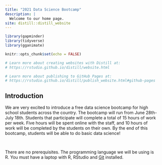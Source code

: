 ```yaml
---
title: "2021 Data Science Bootcamp"
description: |
  Welcome to our home page.
site: distill::distill_website
---
```


```r
library(gapminder)
library(tidyverse)
library(gganimate)

knitr::opts_chunk$set(echo = FALSE)

# Learn more about creating websites with Distill at:
# https://rstudio.github.io/distill/website.html

# Learn more about publishing to GitHub Pages at:
# https://rstudio.github.io/distill/publish_website.html#github-pages

```


## Introduction

We are very excited to introduce a free data science bootcamp for high school students across the country. The bootcamp will run from June 28th- July 18th. Students that participate will complete a total of 15 hours of work per week. Five hours will be spent online with the staff, and 10 hours of work will be completed by the students on their own. By the end of this bootcamp, students will be able to do basic data science!

&nbsp;

There are no prerequisites. The programming language we will be using is R. You must have a laptop with R, RStudio and [Git](https://happygitwithr.com) installed. 

